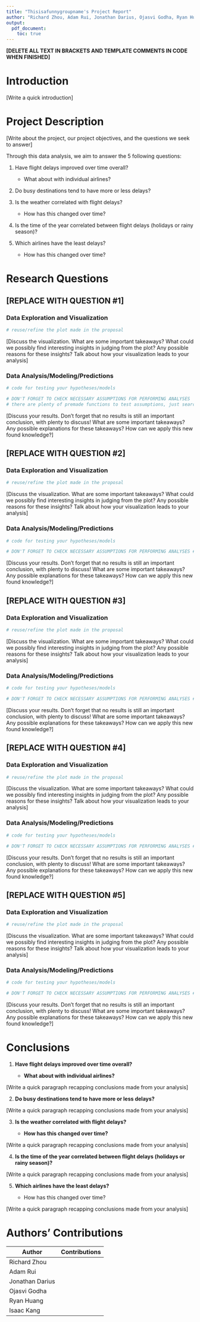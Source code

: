 ```yaml
---
title: "Thisisafunnygroupname's Project Report"
author: "Richard Zhou, Adam Rui, Jonathan Darius, Ojasvi Godha, Ryan Huang, Isaac Kang"
output: 
  pdf_document:
    toc: true
---
```


\newpage

**[DELETE ALL TEXT IN BRACKETS AND TEMPLATE COMMENTS IN CODE WHEN FINISHED]**

# Introduction

[Write a quick introduction]

# Project Description

[Write about the project, our project objectives, and the questions we seek to answer]

Through this data analysis, we aim to answer the 5 following questions:

1.  Have flight delays improved over time overall? 

    -   What about with individual airlines?\

2.  Do busy destinations tend to have more or less delays?\

3.  Is the weather correlated with flight delays?

    -   How has this changed over time?\

4.  Is the time of the year correlated between flight delays (holidays or rainy season)?\

5.  Which airlines have the least delays?

    -   How has this changed over time?

\newpage

# Research Questions

## [REPLACE WITH QUESTION #1]

### Data Exploration and Visualization

```r
# reuse/refine the plot made in the proposal
```

[Discuss the visualization. What are some important takeaways? What could we possibly find interesting insights in judging from the plot? Any possible reasons for these insights? Talk about how your visualization leads to your analysis]

### Data Analysis/Modeling/Predictions

```r
# code for testing your hypotheses/models

# DON'T FORGET TO CHECK NECESSARY ASSUMPTIONS FOR PERFORMING ANALYSES
# there are plenty of premade functions to test assumptions, just search them up
```

[Discuss your results. Don't forget that no results is still an important conclusion, with plenty to discuss! What are some important takeaways? Any possible explanations for these takeaways? How can we apply this new found knowledge?]

## [REPLACE WITH QUESTION #2]

### Data Exploration and Visualization

```r
# reuse/refine the plot made in the proposal
```

[Discuss the visualization. What are some important takeaways? What could we possibly find interesting insights in judging from the plot? Any possible reasons for these insights? Talk about how your visualization leads to your analysis]

### Data Analysis/Modeling/Predictions

```r
# code for testing your hypotheses/models  

# DON'T FORGET TO CHECK NECESSARY ASSUMPTIONS FOR PERFORMING ANALYSES # there are plenty of premade functions to test assumptions, just search them up
```

[Discuss your results. Don't forget that no results is still an important conclusion, with plenty to discuss! What are some important takeaways? Any possible explanations for these takeaways? How can we apply this new found knowledge?]

## [REPLACE WITH QUESTION #3]

### Data Exploration and Visualization

```r
# reuse/refine the plot made in the proposal
```

[Discuss the visualization. What are some important takeaways? What could we possibly find interesting insights in judging from the plot? Any possible reasons for these insights? Talk about how your visualization leads to your analysis]

### Data Analysis/Modeling/Predictions

```r
# code for testing your hypotheses/models  

# DON'T FORGET TO CHECK NECESSARY ASSUMPTIONS FOR PERFORMING ANALYSES # there are plenty of premade functions to test assumptions, just search them up
```

[Discuss your results. Don't forget that no results is still an important conclusion, with plenty to discuss! What are some important takeaways? Any possible explanations for these takeaways? How can we apply this new found knowledge?]

## [REPLACE WITH QUESTION #4]

### Data Exploration and Visualization

```r
# reuse/refine the plot made in the proposal
```

[Discuss the visualization. What are some important takeaways? What could we possibly find interesting insights in judging from the plot? Any possible reasons for these insights? Talk about how your visualization leads to your analysis]

### Data Analysis/Modeling/Predictions

```r
# code for testing your hypotheses/models  

# DON'T FORGET TO CHECK NECESSARY ASSUMPTIONS FOR PERFORMING ANALYSES # there are plenty of premade functions to test assumptions, just search them up
```

[Discuss your results. Don't forget that no results is still an important conclusion, with plenty to discuss! What are some important takeaways? Any possible explanations for these takeaways? How can we apply this new found knowledge?]

## [REPLACE WITH QUESTION #5]

### Data Exploration and Visualization

```r
# reuse/refine the plot made in the proposal
```

[Discuss the visualization. What are some important takeaways? What could we possibly find interesting insights in judging from the plot? Any possible reasons for these insights? Talk about how your visualization leads to your analysis]

### Data Analysis/Modeling/Predictions

```r
# code for testing your hypotheses/models  

# DON'T FORGET TO CHECK NECESSARY ASSUMPTIONS FOR PERFORMING ANALYSES # there are plenty of premade functions to test assumptions, just search them up
```

[Discuss your results. Don't forget that no results is still an important conclusion, with plenty to discuss! What are some important takeaways? Any possible explanations for these takeaways? How can we apply this new found knowledge?]

\newpage

# Conclusions

1.  **Have flight delays improved over time overall?**

    -   **What about with individual airlines?**

[Write a quick paragraph recapping conclusions made from your analysis]

2.  **Do busy destinations tend to have more or less delays?**

[Write a quick paragraph recapping conclusions made from your analysis]

3.  **Is the weather correlated with flight delays?**

    -   **How has this changed over time?**

[Write a quick paragraph recapping conclusions made from your analysis]

4.  **Is the time of the year correlated between flight delays (holidays or rainy season)?**

[Write a quick paragraph recapping conclusions made from your analysis]

5.  **Which airlines have the least delays?**

    -   How has this changed over time?

[Write a quick paragraph recapping conclusions made from your analysis]

\newpage

# Authors' Contributions

| Author           | Contributions |
|------------------|---------------|
| Richard Zhou     |               |
| Adam Rui         |               |
| Jonathan Darius  |               |
| Ojasvi Godha     |               |
| Ryan Huang       |               |
| Isaac Kang       |               |
